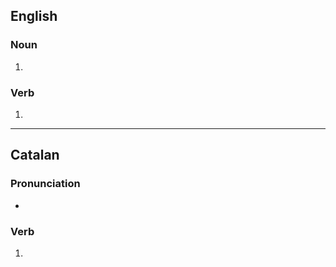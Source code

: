 ==English==

===Noun===
{{head|en|noun plural form}}

# {{plural of|enfilade|lang=en}}

===Verb===
{{head|en|verb form}}

# {{en-third-person singular of|enfilade}}

----

==Catalan==

===Pronunciation===
* {{ca-IPA}}

===Verb===
{{head|ca|past participle|g=f-p}}

# {{ca-verb form of|g=fpl|m=ptc|t=past|enfilar}}